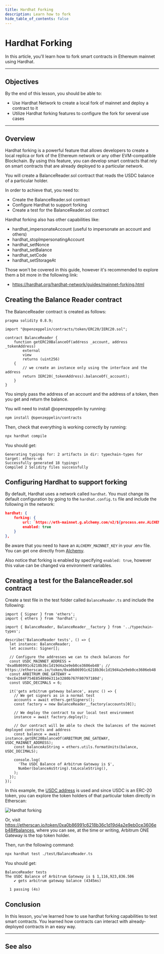 ```yaml
---
title: Hardhat Forking
description: Learn how to fork
hide_table_of_contents: false
---
```


# Hardhat Forking

In this article, you'll learn how to fork smart contracts in Ethereum mainnet using Hardhat.

---

## Objectives

By the end of this lesson, you should be able to:

- Use Hardhat Network to create a local fork of mainnet and deploy a contract to it
- Utilize Hardhat forking features to configure the fork for several use cases

---

## Overview

Hardhat forking is a powerful feature that allows developers to create a local replica or fork of the Ethereum network or any other EVM-compatible Blockchain. By using this feature, you can develop smart contracts that rely on smart contracts that are already deployed to a particular network.

You will create a BalanceReader.sol contract that reads the USDC balance of a particular holder.

In order to achieve that, you need to:

- Create the BalanceReader.sol contract
- Configure Hardhat to support forking
- Create a test for the BalanceReader.sol contract

Hardhat forking also has other capabilities like:

- hardhat_impersonateAccount (useful to impersonate an account and others)
- hardhat_stopImpersonatingAccount
- hardhat_setNonce
- hardhat_setBalance
- hardhat_setCode
- hardhat_setStorageAt

Those won't be covered in this guide, however it's recommended to explore them a bit more in the following link:

- https://hardhat.org/hardhat-network/guides/mainnet-forking.html

## Creating the Balance Reader contract

The BalanceReader contract is created as follows:

```tsx
pragma solidity 0.8.9;

import "@openzeppelin/contracts/token/ERC20/IERC20.sol";

contract BalanceReader {
    function getERC20BalanceOf(address _account, address _tokenAddress)
        external
        view
        returns (uint256)
    {
        // we create an instance only using the interface and the address
        return IERC20(_tokenAddress).balanceOf(_account);
    }
}
```

You simply pass the address of an account and the address of a token, then you get and return the balance.

You will need to install @openzeppelin by running:

```bash
npm install @openzeppelin/contracts
```

Then, check that everything is working correctly by running:

```bash
npx hardhat compile
```

You should get:

```
Generating typings for: 2 artifacts in dir: typechain-types for target: ethers-v6
Successfully generated 18 typings!
Compiled 2 Solidity files successfully
```

## Configuring Hardhat to support forking

By default, Hardhat uses a network called `hardhat`. You must change its default configuration by going to the `hardhat.config.ts` file and include the following in the network:

```json
hardhat: {
    forking: {
        url: `https://eth-mainnet.g.alchemy.com/v2/${process.env.ALCHEMY_MAINNET_KEY ?? ""}`,
        enabled: true
    }
},
```

Be aware that you need to have an `ALCHEMY_MAINNET_KEY` in your .env file. You can get one directly from [Alchemy](https://www.alchemy.com/).

Also notice that forking is enabled by specifying `enabled: true`, however this value can be changed via environment variables.

## Creating a test for the BalanceReader.sol contract

Create a test file in the test folder called `BalanceReader.ts` and include the following:

```tsx
import { Signer } from 'ethers';
import { ethers } from 'hardhat';

import { BalanceReader, BalanceReader__factory } from '../typechain-types';

describe('BalanceReader tests', () => {
  let instance: BalanceReader;
  let accounts: Signer[];

  // Configure the addresses we can to check balances for
  const USDC_MAINNET_ADDRESS = '0xa0b86991c6218b36c1d19d4a2e9eb0ce3606eb48'; // https://etherscan.io/token/0xa0b86991c6218b36c1d19d4a2e9eb0ce3606eb48
  const ARBITRUM_ONE_GATEWAY = '0xcEe284F754E854890e311e3280b767F80797180d';
  const USDC_DECIMALS = 6;

  it('gets arbitrum gateway balance', async () => {
    // We get signers as in a normal test
    accounts = await ethers.getSigners();
    const factory = new BalanceReader__factory(accounts[0]);

    // We deploy the contract to our local test environment
    instance = await factory.deploy();

    // Our contract will be able to check the balances of the mainnet deployed contracts and address
    const balance = await instance.getERC20BalanceOf(ARBITRUM_ONE_GATEWAY, USDC_MAINNET_ADDRESS);
    const balanceAsString = ethers.utils.formatUnits(balance, USDC_DECIMALS);

    console.log(
      'The USDC Balance of Arbitrum Gateway is $',
      Number(balanceAsString).toLocaleString(),
    );
  });
});
```

In this example, the [USDC address](https://etherscan.io/token/0xa0b86991c6218b36c1d19d4a2e9eb0ce3606eb48) is used and since USDC is an ERC-20 token, you can explore the token holders of that particular token directly in Etherscan:

![Hardhat forking](/images/learn/hardhat-forking/hardhat-forking.png)

Or, visit https://etherscan.io/token/0xa0b86991c6218b36c1d19d4a2e9eb0ce3606eb48#balances, where you can see, at the time or writing, Arbitrum ONE Gateway is the top token holder.

Then, run the following command:

```bash
npx hardhat test ./test/BalanceReader.ts
```

You should get:

```
BalanceReader tests
The USDC Balance of Arbitrum Gateway is $ 1,116,923,836.506
    ✔ gets arbitrum gateway balance (4345ms)

  1 passing (4s)
```

## Conclusion

In this lesson, you've learned how to use hardhat forking capabilities to test smart contracts. You learned how contracts can interact with already-deployed contracts in an easy way.

---

## See also

[Solidity Docs]: https://docs.soliditylang.org/en/v0.8.17/
[Remix Project]: https://remix-project.org/
[Hardhat Deploy]: https://github.com/wighawag/hardhat-deploy
[Hardhat Forking]: https://hardhat.org/hardhat-network/docs/guides/forking-other-networks


<PolicyBanner />